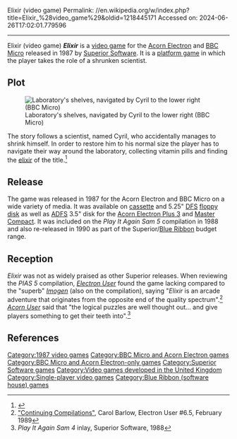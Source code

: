 Elixir (video game)
Permalink: //en.wikipedia.org/w/index.php?title=Elixir_%28video_game%29&oldid=1218445171
Accessed on: 2024-06-26T17:02:01.779596



------
Elixir (video game)
{{Italic title}}
{{Infobox video game
| title = Elixir
| image = Elixir-disk-electron.png
| developer = Richard Williams, John Llewellyn, Chris Hyde
| publisher = [[Superior Software]]
| designer =
| engine =
| released = 1987
| genre = [[Platform game|Platform]]
| modes = [[Single-player]]
| platforms = [[Acorn Electron]], [[BBC Micro]]
}}
'''''Elixir''''' is a [[video game]] for the [[Acorn Electron]] and [[BBC Micro]] released in 1987 by [[Superior Software]]. It is a [[platform game]] in which the player takes the role of a shrunken scientist.

==Plot==
[[File:BBC micro Elixir screenshot.png|thumb|left|Laboratory's shelves, navigated by Cyril to the lower right (BBC Micro)]]

The story follows a scientist, named Cyril, who accidentally manages to shrink himself. In order to restore him to his normal size the player has to navigate their way around the laboratory, collecting vitamin pills and finding the [[elixir]] of the title.<ref>{{cite web |url=http://bbcmicro.net./old-8bs/elecgame/elixir.htm |title=Elixir |work=The Complete Electron Games Guide |author=Dave Edwards |date=2007-08-01 |url-status=dead |archiveurl=https://web.archive.org/web/20090703080528/http://bbcmicro.net/old-8bs/elecgame/elixir.htm |archivedate=2009-07-03}}</ref>

==Release==
The game was released in 1987 for the Acorn Electron and BBC Micro on a wide variety of media. It was available on [[Compact Cassette|cassette]] and 5.25" [[Disc Filing System|DFS]] [[floppy disk]] as well as [[Advanced Disc Filing System|ADFS]] 3.5" disk for the [[Acorn Electron#Acorn Plus 3|Acorn Electron Plus 3]] and [[BBC Master#Master Compact|Master Compact]]. It was included on the ''Play It Again Sam 5'' compilation in 1988 and also re-released in 1990 as part of the Superior/[[Blue Ribbon (software house)|Blue Ribbon]] budget range.

==Reception==
''Elixir'' was not as widely praised as other Superior releases. When reviewing the ''PIAS 5'' compilation, ''[[Electron User]]'' found the game lacking compared to the "superb" ''[[Imogen (video game)|Imogen]]'' (also on the compilation), saying "''Elixir'' is an arcade adventure that originates from the opposite end of the quality spectrum".<ref name="electron user">[http://8bs.com/elecgame/play_it_again_sam_05.htm "Continuing Compilations"], Carol Barlow, Electron User #6.5, February 1989</ref> ''[[Acorn User]]'' said that "the logical puzzles are well thought out... and give players something to get their teeth into".<ref>''Play It Again Sam 4'' inlay, Superior Software, 1988</ref>

==References==
{{reflist}}

{{Superior Software}}

[[Category:1987 video games]]
[[Category:BBC Micro and Acorn Electron games]]
[[Category:BBC Micro and Acorn Electron-only games]]
[[Category:Superior Software games]]
[[Category:Video games developed in the United Kingdom]]
[[Category:Single-player video games]]
[[Category:Blue Ribbon (software house) games]]

{{platform-videogame-stub}}